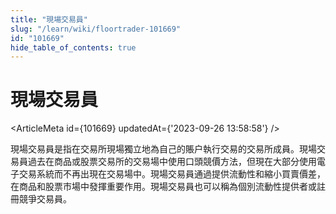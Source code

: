 ```yaml
---
title: "現場交易員"
slug: "/learn/wiki/floortrader-101669"
id: "101669"
hide_table_of_contents: true
---
```



# 現場交易員

<ArticleMeta id={101669} updatedAt={'2023-09-26 13:58:58'} />
<div className='border-solid border-b border-t-0 my-4 border-[var(--ifm-color-gray-300)]' />

現場交易員是指在交易所現場獨立地為自己的賬户執行交易的交易所成員。現場交易員過去在商品或股票交易所的交易場中使用口頭競價方法，但現在大部分使用電子交易系統而不再出現在交易場中。現場交易員通過提供流動性和縮小買賣價差，在商品和股票市場中發揮重要作用。現場交易員也可以稱為個別流動性提供者或註冊競爭交易員。
